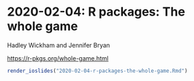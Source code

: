 # 2020-02-04: R packages: The whole game

Hadley Wickham and Jennifer Bryan

<https://r-pkgs.org/whole-game.html>

```R
render_ioslides("2020-02-04-r-packages-the-whole-game.Rmd")
```
